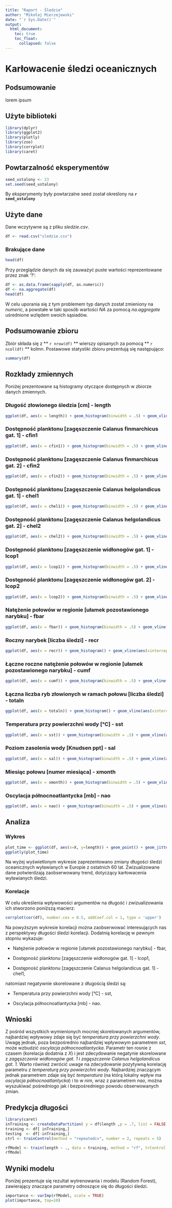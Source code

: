 ---
title: "Raport - Śledzie"
author: "Mikołaj Mierzejewski"
date: "`r Sys.Date()`"
output: 
  html_document:
    toc: true
    toc_float:
      collapsed: false
---

# Karłowacenie śledzi oceanicznych

## Podsumowanie

lorem ipsum

## Użyte biblioteki

```{r biblioteki, warning=FALSE, message=FALSE}
library(dplyr)
library(ggplot2)
library(plotly)
library(zoo)
library(corrplot)
library(caret)
```

## Powtarzalność eksperymentów
```{r seed, echo=FALSE, warning=FALSE, message=FALSE}
seed_ustalony <- 23
set.seed(seed_ustalony)
```

By eksperymenty były powtarzalne seed został określony na **`r seed_ustalony`**

## Użyte dane

Dane wczytywne są z pliku *sledzie.csv*.

```{r wczytywanie_danych, cache=TRUE}
df <- read.csv("sledzie.csv")
```


### Brakujące dane
```{r podgląd danych, echo=FALSE}
head(df)
```

Przy przeglądzie danych da się zauważyć puste wartości reprezentowane przez znak '?':

```{r czyszczenie_danych, echo=FALSE, warning=FALSE}
df <- as.data.frame(sapply(df, as.numeric))
df <- na.aggregate(df)
head(df)
```

W celu uporania się z tym problemem typ danych został zmieniony na *numeric*, a powstałe w taki sposób wartości *NA* za pomocą *na.aggregate* uśrednione wzlędem swoich sąsiadów.

## Podsumowanie zbioru

Zbiór składa się z ** `r nrow(df)` ** wierszy opisanych za pomocą ** `r ncol(df)` ** kolmn. Postawowe statystiki zbioru prezentują się następująco:


```{r summary, echo=FALSE}
summary(df)
```

## Rozkłady zmiennych

Poniżej prezentowane są histogramy otyczące dostępnych w zbiorze danych zmiennych.

### Długość złowionego śledzia [cm] - length
```{r, echo=FALSE, warning=FALSE}
ggplot(df, aes(x = length)) + geom_histogram(binwidth = .5) + geom_vline(aes(xintercept = mean(length, na.rm = T)), colour = "red")
```

### Dostępność planktonu [zagęszczenie Calanus finmarchicus gat. 1] - cfin1
```{r, echo=FALSE, warning=FALSE}
ggplot(df, aes(x = cfin1)) + geom_histogram(binwidth = .5) + geom_vline(aes(xintercept = mean(cfin1, na.rm = T)), colour = "red")
```

### Dostępność planktonu [zagęszczenie Calanus finmarchicus gat. 2] - cfin2
```{r, echo=FALSE, warning=FALSE}
ggplot(df, aes(x = cfin2)) + geom_histogram(binwidth = .5) + geom_vline(aes(xintercept = mean(cfin2, na.rm = T)), colour = "red")
```

### Dostępność planktonu [zagęszczenie Calanus helgolandicus gat. 1] - chel1
```{r, echo=FALSE, warning=FALSE}
ggplot(df, aes(x = chel1)) + geom_histogram(binwidth = .5) + geom_vline(aes(xintercept = mean(chel1, na.rm = T)), colour = "red")
```

### Dostępność planktonu [zagęszczenie Calanus helgolandicus gat. 2] - chel2
```{r, echo=FALSE, warning=FALSE}
ggplot(df, aes(x = chel2)) + geom_histogram(binwidth = .5) + geom_vline(aes(xintercept = mean(chel2, na.rm = T)), colour = "red")
```

### Dostępność planktonu [zagęszczenie widłonogów gat. 1] - lcop1
```{r, echo=FALSE, warning=FALSE}
ggplot(df, aes(x = lcop1)) + geom_histogram(binwidth = .5) + geom_vline(aes(xintercept = mean(lcop1, na.rm = T)), colour = "red")
```

### Dostępność planktonu [zagęszczenie widłonogów gat. 2] - lcop2
```{r, echo=FALSE, warning=FALSE}
ggplot(df, aes(x = lcop2)) + geom_histogram(binwidth = .5) + geom_vline(aes(xintercept = mean(lcop2, na.rm = T)), colour = "red")
```

### Natężenie połowów w regionie [ułamek pozostawionego narybku] - fbar
```{r, echo=FALSE, warning=FALSE}
ggplot(df, aes(x = fbar)) + geom_histogram(binwidth = .5) + geom_vline(aes(xintercept = mean(fbar, na.rm = T)), colour = "red")
```

### Roczny narybek [liczba śledzi] - recr
```{r, echo=FALSE, warning=FALSE, message=FALSE}
ggplot(df, aes(x = recr)) + geom_histogram() + geom_vline(aes(xintercept = mean(recr, na.rm = T)), colour = "red")
```

### Łączne roczne natężenie połowów w regionie [ułamek pozostawionego narybku] - cumf
```{r, echo=FALSE, warning=FALSE}
ggplot(df, aes(x = cumf)) + geom_histogram(binwidth = .5) + geom_vline(aes(xintercept = mean(cumf, na.rm = T)), colour = "red")
```

### Łączna liczba ryb złowionych w ramach połowu [liczba śledzi] - totaln
```{r, echo=FALSE, warning=FALSE, message=FALSE}
ggplot(df, aes(x = totaln)) + geom_histogram() + geom_vline(aes(xintercept = mean(totaln, na.rm = T)), colour = "red")
```

### Temperatura przy powierzchni wody [°C] - sst
```{r, echo=FALSE, warning=FALSE}
ggplot(df, aes(x = sst)) + geom_histogram(binwidth = .5) + geom_vline(aes(xintercept = mean(sst, na.rm = T)), colour = "red")
```

### Poziom zasolenia wody [Knudsen ppt] - sal
```{r, echo=FALSE, warning=FALSE}
ggplot(df, aes(x = sal)) + geom_histogram(binwidth = .5) + geom_vline(aes(xintercept = mean(sal, na.rm = T)), colour = "red")
```

### Miesiąc połowu [numer miesiąca] - xmonth
```{r, echo=FALSE, warning=FALSE}
ggplot(df, aes(x = xmonth)) + geom_histogram(binwidth = .5) + geom_vline(aes(xintercept = mean(xmonth, na.rm = T)), colour = "red")
```

### Oscylacja północnoatlantycka [mb] - nao
```{r, echo=FALSE, warning=FALSE}
ggplot(df, aes(x = nao)) + geom_histogram(binwidth = .5) + geom_vline(aes(xintercept = mean(nao, na.rm = T)), colour = "red")
```

## Analiza
### Wykres
```{r wykresy, echo=FALSE, cache=TRUE}
plot_time <- ggplot(df, aes(x=X, y=length)) + geom_point() + geom_jitter() 
ggplotly(plot_time)
```

Na wyżej wyświetlonym wykresie zaprezentowano zmiany długości śledzi oceanicznych wyławianych w Europie z ostatnich 60 lat. Zwizualizowane dane potwierdzają zaobserwowany trend, dotyczący karłowacenia wyławianych śledzi. 

### Korelacje

W celu określenia wpływowości argumentów na długość i zwizualizowania ich stworzono poniższą macierz:

```{r korelacje, echo=FALSE}
corrplot(cor(df), number.cex = 0.5, addCoef.col = 1, type = 'upper')
```

Na powyższym wykresie korelacji można zaobserwować interesujących nas z perspektywy długości śledzi korelacji. 
Dodatnią korelację w pewnym stopniu wykazuje:

* Natężenie połowów w regionie [ułamek pozostawionego narybku] - fbar,

* Dostępność planktonu [zagęszczenie widłonogów gat. 1] - lcop1,

* Dostępność planktonu [zagęszczenie Calanus helgolandicus gat. 1] - chel1,

natomiast negatywnie skorelowane z długością śledzi są:

* Temperatura przy powierzchni wody [°C] - sst,

* Oscylacja północnoatlantycka [mb] - nao.

## Wnioski

Z pośród wszystkich wymienionych mocniej skorelowanych argumentów, najbardziej wpływowy zdaje się być *temperatura przy powierzchni wody*.
Uwagę jednak, poza bezpośrednio najbardziej wpływowym  parametrem *sst*, może wzbudzić *oscylacja północnoatlantycka*. Parametr ten rosnie z czasem (korelacja dodatnia z *X*) i jest zdecydowanie negatynie skorelowane z *zagęszczenie widłonogów gat. 1* i *zagęszczenie Calanus helgolandicus gat. 1*. Warto również zwrócić uwage na zdecydowanie pozytywną korelację parametru z *temperaturą przy powierzchni wody*.
Najbardziej znaczącym jednak parametrem zdaje się być *temperatura* (na którą lokalny wpływ ma *oscylacja północnoatlantycka*) i to w nim, wraz z parametrem *nao*, można wyszukiwać pośredniogo jak i bezpośredniego powodu obserwowanych zmian. 

## Predykcja długości

```{r predykcja_setup, echo=FALSE, cache=TRUE}
library(caret)
inTraining <- createDataPartition( y = df$length ,p = .7, list = FALSE)
training <- df[ inTraining,]
testing  <- df[-inTraining,]
ctrl <- trainControl(method = "repeatedcv", number = 2, repeats = 5)
```

```{r, echo=FALSE, cache=TRUE}
rfModel <- train(length ~ ., data = training, method = "rf", trControl = ctrl, tuneGrid = data.frame(mtry = 8), importance = TRUE)
rfModel
```
## Wyniki modelu

Poniżej prezentuje się rezultat wytrenowania i modelu (Random Forest), zawierający znaczące parametry odnoszące się do długości śledzi.

```{r, echo=FALSE, cache=TRUE}
importance <- varImp(rfModel, scale = TRUE)
plot(importance, top=10)
```